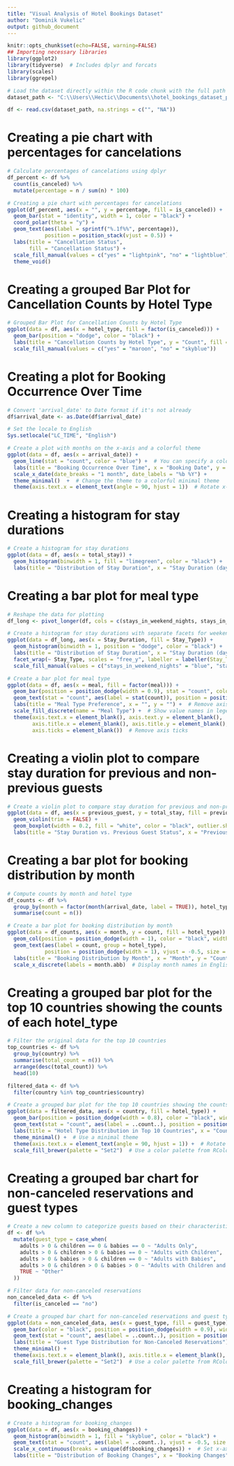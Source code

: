 ```yaml
---
title: "Visual Analysis of Hotel Bookings Dataset"
author: "Dominik Vukelic"
output: github_document
---
```


```r
knitr::opts_chunk$set(echo=FALSE, warning=FALSE)
## Importing necessary libraries
library(ggplot2)
library(tidyverse)  # Includes dplyr and forcats
library(scales)
library(ggrepel)
```

```r
# Load the dataset directly within the R code chunk with the full path
dataset_path <- "C:\\Users\\Hectic\\Documents\\hotel_bookings_dataset_project\\cleaned_starting_file\\hotel_bookings_cleaned.csv"

df <- read.csv(dataset_path, na.strings = c("", "NA"))
```
# Creating a pie chart with percentages for cancelations
```r
# Calculate percentages of cancelations using dplyr
df_percent <- df %>%
  count(is_canceled) %>%
  mutate(percentage = n / sum(n) * 100)

# Creating a pie chart with percentages for cancelations
ggplot(df_percent, aes(x = "", y = percentage, fill = is_canceled)) +
  geom_bar(stat = "identity", width = 1, color = "black") +
  coord_polar(theta = "y") +
  geom_text(aes(label = sprintf("%.1f%%", percentage)),
            position = position_stack(vjust = 0.5)) +
  labs(title = "Cancellation Status",
       fill = "Cancellation Status") +
  scale_fill_manual(values = c("yes" = "lightpink", "no" = "lightblue")) +  # Switched colors
  theme_void()
```
# Creating a grouped Bar Plot for Cancellation Counts by Hotel Type
```r
# Grouped Bar Plot for Cancellation Counts by Hotel Type
ggplot(data = df, aes(x = hotel_type, fill = factor(is_canceled))) +
  geom_bar(position = "dodge", color = "black") +
  labs(title = "Cancellation Counts by Hotel Type", y = "Count", fill = "Canceled or not") +
  scale_fill_manual(values = c("yes" = "maroon", "no" = "skyblue"))
```
# Creating a plot for Booking Occurrence Over Time
```r
# Convert 'arrival_date' to Date format if it's not already
df$arrival_date <- as.Date(df$arrival_date)

# Set the locale to English
Sys.setlocale("LC_TIME", "English")

# Create a plot with months on the x-axis and a colorful theme
ggplot(data = df, aes(x = arrival_date)) +
  geom_line(stat = "count", color = "blue") +  # You can specify a color for the line
  labs(title = "Booking Occurrence Over Time", x = "Booking Date", y = "Number of Bookings") +
  scale_x_date(date_breaks = "1 month", date_labels = "%b %Y") +
  theme_minimal()  +  # Change the theme to a colorful minimal theme
  theme(axis.text.x = element_text(angle = 90, hjust = 1))  # Rotate x-axis labels
```
# Creating a histogram for stay durations
```r
# Create a histogram for stay durations
ggplot(data = df, aes(x = total_stay)) +
  geom_histogram(binwidth = 1, fill = "limegreen", color = "black") +
  labs(title = "Distribution of Stay Duration", x = "Stay Duration (days)", y = "Frequency")
```
# Creating a bar plot for meal type
```r
# Reshape the data for plotting
df_long <- pivot_longer(df, cols = c(stays_in_weekend_nights, stays_in_week_nights), names_to = "Stay_Type", values_to = "Stay_Duration")

# Create a histogram for stay durations with separate facets for weekend and weekday
ggplot(data = df_long, aes(x = Stay_Duration, fill = Stay_Type)) +
  geom_histogram(binwidth = 1, position = "dodge", color = "black") +
  labs(title = "Distribution of Stay Duration", x = "Stay Duration (days)", y = "Frequency") +
  facet_wrap(~ Stay_Type, scales = "free_y", labeller = labeller(Stay_Type = c("stays_in_weekend_nights" = "Weekend Stay", "stays_in_week_nights" = "Week Stay"))) +
  scale_fill_manual(values = c("stays_in_weekend_nights" = "blue", "stays_in_week_nights" = "red"), name = "Stay Type")

# Create a bar plot for meal type
ggplot(data = df, aes(x = meal, fill = factor(meal))) +
  geom_bar(position = position_dodge(width = 0.9), stat = "count", color = "black") +  # Bar plot
  geom_text(stat = "count", aes(label = stat(count)), position = position_dodge(width = 0.9), vjust = -0.5) +  # Display numbers above bars
  labs(title = "Meal Type Preference", x = "", y = "") +  # Remove axis labels
  scale_fill_discrete(name = "Meal Type") +  # Show value names in legend
  theme(axis.text.x = element_blank(), axis.text.y = element_blank(),  # Remove axis values
        axis.title.x = element_blank(), axis.title.y = element_blank(),  # Remove axis titles
        axis.ticks = element_blank())  # Remove axis ticks
```
# Creating a violin plot to compare stay duration for previous and non-previous guests
```r
# Create a violin plot to compare stay duration for previous and non-previous guests
ggplot(data = df, aes(x = previous_guest, y = total_stay, fill = previous_guest)) +
  geom_violin(trim = FALSE) +
  geom_boxplot(width = 0.2, fill = "white", color = "black", outlier.shape = NA) +
  labs(title = "Stay Duration vs. Previous Guest Status", x = "Previous Guest", y = "Stay Duration (days)")
```
# Creating a bar plot for booking distribution by month
```r
# Compute counts by month and hotel type
df_counts <- df %>%
  group_by(month = factor(month(arrival_date, label = TRUE)), hotel_type) %>%
  summarise(count = n())

# Create a bar plot for booking distribution by month
ggplot(data = df_counts, aes(x = month, y = count, fill = hotel_type)) +
  geom_col(position = position_dodge(width = 1), color = "black", width = 0.9) +  # Adjust width
  geom_text(aes(label = count, group = hotel_type),
            position = position_dodge(width = 1), vjust = -0.5, size = 3) +  # Add numbers above bins
  labs(title = "Booking Distribution by Month", x = "Month", y = "Count", fill = "Hotel Type") +
  scale_x_discrete(labels = month.abb)  # Display month names in English
```
# Creating a grouped bar plot for the top 10 countries showing the counts of each hotel_type
```r
# Filter the original data for the top 10 countries
top_countries <- df %>%
  group_by(country) %>%
  summarise(total_count = n()) %>%
  arrange(desc(total_count)) %>%
  head(10)

filtered_data <- df %>%
  filter(country %in% top_countries$country)

# Create a grouped bar plot for the top 10 countries showing the counts of each hotel_type
ggplot(data = filtered_data, aes(x = country, fill = hotel_type)) +
  geom_bar(position = position_dodge(width = 0.8), color = "black", width = 0.7) +  # Adjust width and add black outline
  geom_text(stat = "count", aes(label = ..count..), position = position_dodge(width = 0.8), vjust = -0.5, size = 3) +  # Add numbers above bars
  labs(title = "Hotel Type Distribution in Top 10 Countries", x = "Country", y = "Count", fill = "Hotel Type") +
  theme_minimal() +  # Use a minimal theme
  theme(axis.text.x = element_text(angle = 90, hjust = 1)) +  # Rotate x-axis labels
  scale_fill_brewer(palette = "Set2")  # Use a color palette from RColorBrewer
```
# Creating a grouped bar chart for non-canceled reservations and guest types
```r
# Create a new column to categorize guests based on their characteristics
df <- df %>%
  mutate(guest_type = case_when(
    adults > 0 & children == 0 & babies == 0 ~ "Adults Only",
    adults > 0 & children > 0 & babies == 0 ~ "Adults with Children",
    adults > 0 & babies > 0 & children == 0 ~ "Adults with Babies",
    adults > 0 & children > 0 & babies > 0 ~ "Adults with Children and Babies",
    TRUE ~ "Other"
  ))

# Filter data for non-canceled reservations
non_canceled_data <- df %>%
  filter(is_canceled == "no")

# Create a grouped bar chart for non-canceled reservations and guest types
ggplot(data = non_canceled_data, aes(x = guest_type, fill = guest_type)) +
  geom_bar(color = "black", position = position_dodge(width = 0.9), width = 0.7) +  # Add black outline
  geom_text(stat = "count", aes(label = ..count..), position = position_dodge(width = 0.9), vjust = -0.5, size = 3) +  # Add count labels
  labs(title = "Guest Type Distribution for Non-Canceled Reservations") +
  theme_minimal() +
  theme(axis.text.x = element_blank(), axis.title.x = element_blank(), axis.title.y = element_blank()) +  # Remove x and y-axis labels
  scale_fill_brewer(palette = "Set2")  # Use a color palette from RColorBrewer
```
# Creating a histogram for booking_changes
```r
# Create a histogram for booking_changes
ggplot(data = df, aes(x = booking_changes)) +
  geom_histogram(binwidth = 1, fill = "skyblue", color = "black") +
  geom_text(stat = "count", aes(label = ..count..), vjust = -0.5, size = 3) +  # Show count above each bin
  scale_x_continuous(breaks = unique(df$booking_changes)) +  # Set x-axis ticks to unique values
  labs(title = "Distribution of Booking Changes", x = "Booking Changes", y = "Frequency")
```

